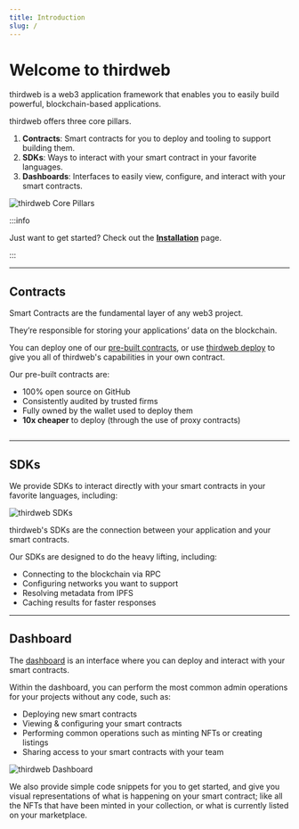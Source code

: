 ```yaml
---
title: Introduction
slug: /
---
```



# Welcome to thirdweb

<div className="heroGrid">

<div>
<p>thirdweb is a web3 application framework that enables you to easily build powerful, blockchain-based applications.</p>

<p>thirdweb offers three core pillars.</p>

1. **Contracts**: Smart contracts for you to deploy and tooling to support building them.
2. **SDKs**: Ways to interact with your smart contract in your favorite languages.
3. **Dashboards**: Interfaces to easily view, configure, and interact with your smart contracts.

</div>

<div className="heroGridImageContainer">
  <Image
    img={require(`/assets/portal_imgs_1-01.png`)}
    className="heroGridImage"
    alt="thirdweb Core Pillars"
  />
</div>

</div>

:::info

Just want to get started? Check out the **[Installation](/installation)** page.

:::

<hr
  style={{
    marginTop: 32,
    backgroundColor: "var(--ifm-toc-border-color)",
  }}
/>

## Contracts

<div className="heroGrid">

<div>
  <p>Smart Contracts are the fundamental layer of any web3 project.</p>
  
  <p>
  They’re responsible for storing your applications’ data on the blockchain.
  </p>

You can deploy one of our [pre-built contracts](/pre-built-contracts), or use
[thirdweb deploy](/thirdweb-deploy) to give you all of thirdweb's capabilities
in your own contract.

<p style={{ marginBottom: 6 }}>Our pre-built contracts are:</p>

- 100% open source on GitHub
- Consistently audited by trusted firms
- Fully owned by the wallet used to deploy them
- **10x cheaper** to deploy (through the use of proxy contracts)

</div>

<div className="heroGridImageContainer">
  <Image img={require(`/assets/portal_imgs_1-04.png`)} />
</div>

</div>

<hr
  style={{
    marginTop: 32,
    backgroundColor: "var(--ifm-toc-border-color)",
  }}
/>

## SDKs

<div className="heroGrid">
  <div>
    <p>
      We provide SDKs to interact directly with your smart contracts in your
      favorite languages, including:
    </p>

<SupportedLanguagesSection />

  </div>
  <div className="heroGridImageContainer">
    <Image img={require(`/assets/portal_imgs_1-03.png`)} alt="thirdweb SDKs" />
  </div>
</div>

thirdweb's SDKs are the connection between your application and your smart contracts.

Our SDKs are designed to do the heavy lifting, including:

- Connecting to the blockchain via RPC
- Configuring networks you want to support
- Resolving metadata from IPFS
- Caching results for faster responses

<hr
  style={{
    marginTop: 32,
    backgroundColor: "var(--ifm-toc-border-color)",
  }}
/>

## Dashboard

<div className="heroGrid">
  
  <div>
    <p>
      The <a href='https://thirdweb.com/dashboard'>dashboard</a> is an interface where you can deploy and interact with your smart contracts.
    </p>

Within the dashboard, you can perform the most common admin operations for
your projects without any code, such as:

- Deploying new smart contracts
- Viewing & configuring your smart contracts
- Performing common operations such as minting NFTs or creating listings
- Sharing access to your smart contracts with your team

</div>

<div className="heroGridImageContainer">
  <Image
    img={require(`/assets/portal_imgs_1-02.png`)}
    className="heroGridImage"
    alt="thirdweb Dashboard"
  />
</div>

</div>

We also provide simple code snippets for you to get started, and give you
visual representations of what is happening on your smart contract; like all
the NFTs that have been minted in your collection, or what is currently listed
on your marketplace.
